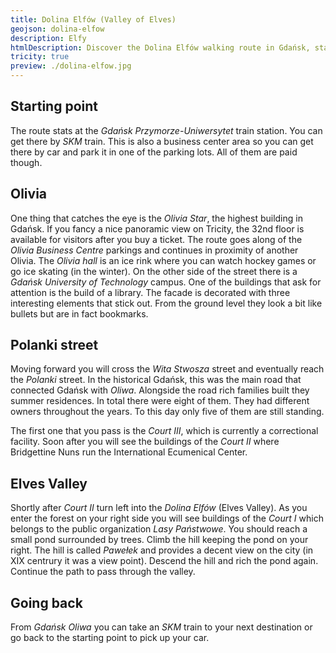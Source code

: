 ```yaml
---
title: Dolina Elfów (Valley of Elves)
geojson: dolina-elfow
description: Elfy
htmlDescription: Discover the Dolina Elfów walking route in Gdańsk, starting at Przymorze-Uniwersytet station and passing by Olivia Business Centre, historic Polanki street, and the scenic Elves Valley.
tricity: true
preview: ./dolina-elfow.jpg
---
```


## Starting point

The route stats at the _Gdańsk Przymorze-Uniwersytet_ train station. You can get there by _SKM_ train.
This is also a business center area so you can get there by car and park it in one of the parking lots.
All of them are paid though.

## Olivia

One thing that catches the eye is the _Olivia Star_, the highest building in Gdańsk. If you fancy a nice panoramic
view on Tricity, the 32nd floor is available for visitors after you buy a ticket. The route goes
along of the _Olivia Business Centre_ parkings and continues in proximity of another Olivia.
The _Olivia hall_ is an ice rink where you can watch hockey games or go ice skating (in the winter).
On the other side of the street there is a _Gdańsk University of Technology_ campus. One of the buildings
that ask for attention is the build of a library. The facade is decorated with three interesting elements that
stick out. From the ground level they look a bit like bullets but are in fact bookmarks.

## Polanki street

Moving forward you will cross the _Wita Stwosza_ street and eventually reach the _Polanki_ street.
In the historical Gdańsk, this was the main road that connected Gdańsk with _Oliwa_.
Alongside the road rich families built they summer residences. In total there were eight of them.
They had different owners throughout the years. To this day only five of them are still standing.

The first one that you pass is the _Court III_, which is currently a correctional facility.
Soon after you will see the buildings of the _Court II_ where Bridgettine Nuns run
the International Ecumenical Center.

## Elves Valley

Shortly after _Court II_ turn left into the _Dolina Elfów_ (Elves Valley). As you enter the forest
on your right side you will see buildings of the _Court I_ which belongs to the public organization
_Lasy Państwowe_. You should reach a small pond surrounded by trees. Climb the hill keeping the pond
on your right. The hill is called _Pawełek_ and provides a decent view on the city (in XIX centrury
it was a view point). Descend the hill and rich the pond again. Continue the path to pass through
the valley.

## Going back

From _Gdańsk Oliwa_ you can take an _SKM_ train to your next destination or go back to the starting point
to pick up your car.
